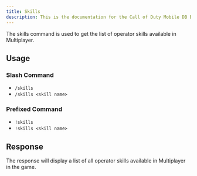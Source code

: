 ```yaml
---
title: Skills
description: This is the documentation for the Call of Duty Mobile DB Bot
---
```


The skills command is used to get the list of operator skills available in Multiplayer.

## Usage

### Slash Command

- `/skills`
- `/skills <skill name>`

### Prefixed Command

- `!skills`
- `!skills <skill name>`

## Response

The response will display a list of all operator skills available in Multiplayer in the game.